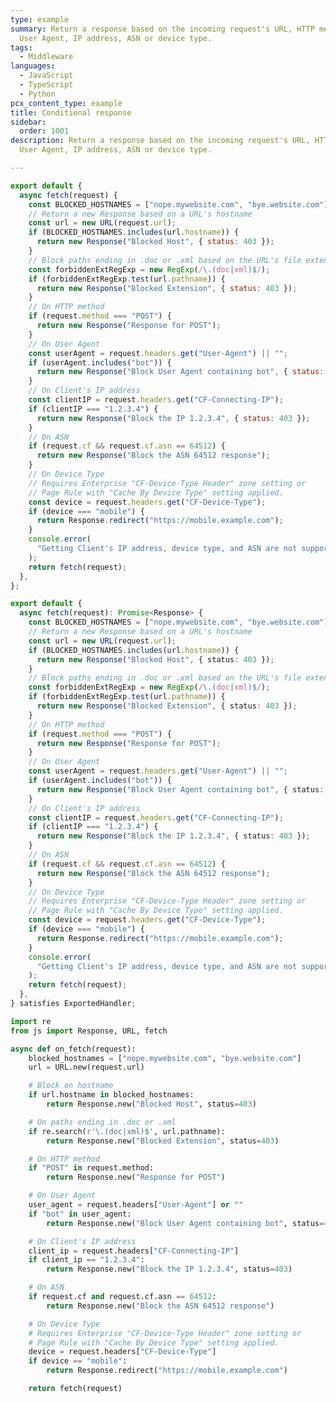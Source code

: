 ```yaml
---
type: example
summary: Return a response based on the incoming request's URL, HTTP method,
  User Agent, IP address, ASN or device type.
tags:
  - Middleware
languages:
  - JavaScript
  - TypeScript
  - Python
pcx_content_type: example
title: Conditional response
sidebar:
  order: 1001
description: Return a response based on the incoming request's URL, HTTP method,
  User Agent, IP address, ASN or device type.

---
```



<Tabs> <TabItem label="js">

```js
export default {
  async fetch(request) {
    const BLOCKED_HOSTNAMES = ["nope.mywebsite.com", "bye.website.com"];
    // Return a new Response based on a URL's hostname
    const url = new URL(request.url);
    if (BLOCKED_HOSTNAMES.includes(url.hostname)) {
      return new Response("Blocked Host", { status: 403 });
    }
    // Block paths ending in .doc or .xml based on the URL's file extension
    const forbiddenExtRegExp = new RegExp(/\.(doc|xml)$/);
    if (forbiddenExtRegExp.test(url.pathname)) {
      return new Response("Blocked Extension", { status: 403 });
    }
    // On HTTP method
    if (request.method === "POST") {
      return new Response("Response for POST");
    }
    // On User Agent
    const userAgent = request.headers.get("User-Agent") || "";
    if (userAgent.includes("bot")) {
      return new Response("Block User Agent containing bot", { status: 403 });
    }
    // On Client's IP address
    const clientIP = request.headers.get("CF-Connecting-IP");
    if (clientIP === "1.2.3.4") {
      return new Response("Block the IP 1.2.3.4", { status: 403 });
    }
    // On ASN
    if (request.cf && request.cf.asn == 64512) {
      return new Response("Block the ASN 64512 response");
    }
    // On Device Type
    // Requires Enterprise "CF-Device-Type Header" zone setting or
    // Page Rule with "Cache By Device Type" setting applied.
    const device = request.headers.get("CF-Device-Type");
    if (device === "mobile") {
      return Response.redirect("https://mobile.example.com");
    }
    console.error(
      "Getting Client's IP address, device type, and ASN are not supported in playground. Must test on a live worker"
    );
    return fetch(request);
  },
};
```

</TabItem> <TabItem label="ts">

```ts
export default {
  async fetch(request): Promise<Response> {
    const BLOCKED_HOSTNAMES = ["nope.mywebsite.com", "bye.website.com"];
    // Return a new Response based on a URL's hostname
    const url = new URL(request.url);
    if (BLOCKED_HOSTNAMES.includes(url.hostname)) {
      return new Response("Blocked Host", { status: 403 });
    }
    // Block paths ending in .doc or .xml based on the URL's file extension
    const forbiddenExtRegExp = new RegExp(/\.(doc|xml)$/);
    if (forbiddenExtRegExp.test(url.pathname)) {
      return new Response("Blocked Extension", { status: 403 });
    }
    // On HTTP method
    if (request.method === "POST") {
      return new Response("Response for POST");
    }
    // On User Agent
    const userAgent = request.headers.get("User-Agent") || "";
    if (userAgent.includes("bot")) {
      return new Response("Block User Agent containing bot", { status: 403 });
    }
    // On Client's IP address
    const clientIP = request.headers.get("CF-Connecting-IP");
    if (clientIP === "1.2.3.4") {
      return new Response("Block the IP 1.2.3.4", { status: 403 });
    }
    // On ASN
    if (request.cf && request.cf.asn == 64512) {
      return new Response("Block the ASN 64512 response");
    }
    // On Device Type
    // Requires Enterprise "CF-Device-Type Header" zone setting or
    // Page Rule with "Cache By Device Type" setting applied.
    const device = request.headers.get("CF-Device-Type");
    if (device === "mobile") {
      return Response.redirect("https://mobile.example.com");
    }
    console.error(
      "Getting Client's IP address, device type, and ASN are not supported in playground. Must test on a live worker"
    );
    return fetch(request);
  },
} satisfies ExportedHandler;
```

</TabItem> <TabItem label="py">

```py
import re
from js import Response, URL, fetch

async def on_fetch(request):
    blocked_hostnames = ["nope.mywebsite.com", "bye.website.com"]
    url = URL.new(request.url)

    # Block on hostname
    if url.hostname in blocked_hostnames:
        return Response.new("Blocked Host", status=403)

    # On paths ending in .doc or .xml
    if re.search(r'\.(doc|xml)$', url.pathname):
        return Response.new("Blocked Extension", status=403)

    # On HTTP method
    if "POST" in request.method:
        return Response.new("Response for POST")

    # On User Agent
    user_agent = request.headers["User-Agent"] or ""
    if "bot" in user_agent:
        return Response.new("Block User Agent containing bot", status=403)

    # On Client's IP address
    client_ip = request.headers["CF-Connecting-IP"]
    if client_ip == "1.2.3.4":
        return Response.new("Block the IP 1.2.3.4", status=403)

    # On ASN
    if request.cf and request.cf.asn == 64512:
        return Response.new("Block the ASN 64512 response")

    # On Device Type
    # Requires Enterprise "CF-Device-Type Header" zone setting or
    # Page Rule with "Cache By Device Type" setting applied.
    device = request.headers["CF-Device-Type"]
    if device == "mobile":
        return Response.redirect("https://mobile.example.com")

    return fetch(request)
```

</TabItem> </Tabs>
